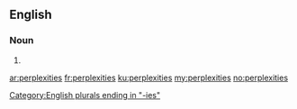 ==English==

===Noun===
{{head|en|noun plural form}}

# {{plural of|perplexity|lang=en}}

[[Category:English plurals ending in "-ies"]]

[[ar:perplexities]]
[[fr:perplexities]]
[[ku:perplexities]]
[[my:perplexities]]
[[no:perplexities]]
